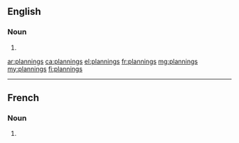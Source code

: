 ==English==

===Noun===
{{head|en|plural}}

# {{plural of|planning|lang=en}}

[[ar:plannings]]
[[ca:plannings]]
[[el:plannings]]
[[fr:plannings]]
[[mg:plannings]]
[[my:plannings]]
[[fi:plannings]]

----
==French==

===Noun===
{{head|fr|plural|g=m}}

# {{plural of|planning|lang=fr}}
{{rfc-auto}}